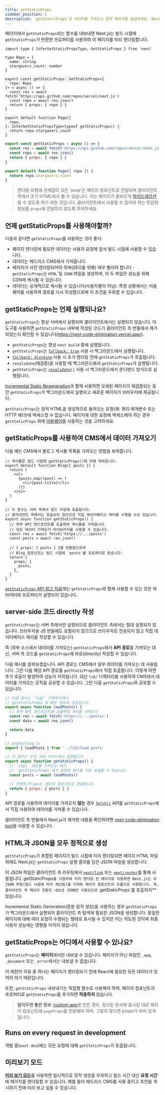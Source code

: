 ```yaml
---
title: getStaticProps
sidebar_position: 1
description: `getStaticProps`로 데이터를 가져오고 정적 페이지를 생성하세요. Next.js에서 데이터 불러오기를 위한 이 API에 대해 자세히 알아보세요.
---
```


페이지에서 `getStaticProps`라는 함수를 내보내면 Next.js는 빌드 시점에 `getStaticProps`가 반환한 프로퍼티를 사용하여 이 페이지를 미리 렌더링합니다.

```tsx filename="pages/index.tsx" switcher
import type { InferGetStaticPropsType, GetStaticProps } from 'next'

type Repo = {
  name: string
  stargazers_count: number
}

export const getStaticProps: GetStaticProps<{
  repo: Repo
}> = async () => {
  const res = await fetch('https://api.github.com/repos/vercel/next.js')
  const repo = await res.json()
  return { props: { repo } }
}

export default function Page({
  repo,
}: InferGetStaticPropsType<typeof getStaticProps>) {
  return repo.stargazers_count
}
```

```jsx filename="pages/index.js" switcher
export const getStaticProps = async () => {
  const res = await fetch('https://api.github.com/repos/vercel/next.js')
  const repo = await res.json()
  return { props: { repo } }
}

export default function Page({ repo }) {
  return repo.stargazers_count
}
```

> 렌더링 유형에 관계없이 모든 'prop'은 페이지 컴포넌트로 전달되며 클라이언트 측에서 초기 HTML에서 볼 수 있습니다. 이는 페이지가 올바르게 [하이드레이션](https://react.dev/reference/react-dom/hydrate)될 수 있도록 하기 위한 것입니다. 클라이언트에서 사용할 수 없어야 하는 민감한 정보를 `props`에 전달하지 않도록 주의하세요.

## 언제 getStaticProps를 사용해야할까?

다음과 같다면 `getStaticProps`를 사용하는 것이 좋다:

- 페이지 렌더링에 필요한 데이터는 사용자 요청에 앞서 빌드 시점에 사용할 수 있습니다.
- 데이터는 헤드리스 CMS에서 가져옵니다.
- 페이지가 사전 렌더링되어야 하며(SEO를 위해) 매우 빨라야 합니다 - `getStaticProps`는 `HTML` 및 `JSON` 파일을 생성하며, 이 두 파일은 성능을 위해 CDN에 캐시될 수 있습니다.
- 데이터는 공개적으로 캐시될 수 있습니다(사용자별이 아님). 특정 상황에서는 미들웨어를 사용하여 경로를 다시 작성함으로써 이 조건을 우회할 수 있습니다.

## getStaticProps는 언제 실행되나요?

`getStaticProps`는 항상 서버에서 실행되며 클라이언트에서는 실행되지 않습니다. 이 도구를 사용하면 `getStaticProps` 내부에 작성된 코드가 클라이언트 측 번들에서 제거되었는지 확인할 수 있습니다(https://next-code-elimination.vercel.app/).

- `getStaticProps`는 항상 `next build` 중에 실행됩니다.
- `getStaticProps`는 [`fallback: true`](https://nextjs.org/docs/pages/api-reference/functions/get-static-paths#fallback-true) 사용 시 백그라운드에서 실행됩니다.
- [`fallback: blocking`](https://nextjs.org/docs/pages/api-reference/functions/get-static-paths#fallback-blocking) 사용 시 초기 렌더링 전에 `getStaticProps`가 호출됩니다.
- `revalidate`(재검증)을 사용할 때 백그라운드에서 `getStaticProps`가 실행됩니다.
- `getStaticProps`는 [`revalidate()`](https://nextjs.org/docs/pages/building-your-application/data-fetching/incremental-static-regeneration#on-demand-revalidation) 사용 시 백그라운드에서 온디맨드 방식으로 실행됩니다.

[Incremental Static Regeneration](https://nextjs.org/docs/pages/building-your-application/data-fetching/incremental-static-regeneration)과 함께 사용하면 오래된 페이지가 재검증되는 동안 `getStaticProps`가 백그라운드에서 실행되고 새로운 페이지가 브라우저에 제공됩니다.

`getStaticProps`는 정적 HTML을 생성하므로 들어오는 요청(예: 쿼리 매개변수 또는 HTTP 헤더)에 액세스할 수 없습니다. 페이지에 대한 요청에 액세스해야 하는 경우 `getStaticProps` 외에 [미들웨어](https://nextjs.org/docs/pages/building-your-application/routing/middleware)를 사용하는 것을 고려하세요.

## getStaticProps를 사용하여 CMS에서 데이터 가져오기

다음 예는 CMS에서 블로그 게시물 목록을 가져오는 방법을 보여줍니다.

```tsx filename="pages/blog.tsx" switcher
// 게시물은 빌드 시점에 getStaticProps()에 의해 채워집니다.
export default function Blog({ posts }) {
  return (
    <ul>
      {posts.map((post) => (
        <li>{post.title}</li>
      ))}
    </ul>
  )
}

// 이 함수는 서버 측에서 빌드 타임에 호출됩니다.
// 클라이언트 측에서는 호출되지 않으므로 직접 데이터베이스 쿼리를 수행할 수도 있습니다.
export async function getStaticProps() {
  // 외부 API 엔드포인트를 호출하여 게시물을 가져옵니다.
  // 모든 데이터 가져오기 라이브러리를 사용할 수 있습니다.
  const res = await fetch('https://.../posts')
  const posts = await res.json()

  // { props: { posts } }를 반환함으로써
  // Blog 컴포넌트는 빌드 시점에 'posts'를 프로퍼티로 받습니다.
  return {
    props: {
      posts,
    },
  }
}
```


[`getStaticProps` API 참고 자료](https://nextjs.org/docs/pages/api-reference/functions/get-static-props)에는 `getStaticProps`와 함께 사용할 수 있는 모든 파라미터와 프로퍼티가 설명되어 있습니다.

## server-side 코드 directly 작성

`getStaticProps`는 서버 측에서만 실행되므로 클라이언트 측에서는 절대 실행되지 않습니다. 브라우저용 JS 번들에도 포함되지 않으므로 브라우저로 전송되지 않고 직접 데이터베이스 쿼리를 작성할 수 있습니다.

즉 (외부 소스에서 데이터를 가져오는) `getStaticProps`에서 **API 경로**를 가져오는 대신, 서버 측 코드를 `getStaticProps`에 바로(directly) 작성할 수 있습니다.

다음 예시를 살펴보겠습니다. API 경로는 CMS에서 일부 데이터를 가져오는 데 사용됩니다. 그런 다음 해당 API 경로를 `getStaticProps`에서 직접 호출합니다. 이렇게 하면 추가 호출이 발생하여 성능이 저하됩니다. 대신 `lib/` 디렉터리를 사용하여 CMS에서 데이터를 가져오는 로직을 공유할 수 있습니다. 그런 다음 `getStaticProps`와 공유할 수 있습니다.

```js filename="lib/load-posts.js"
// 다음 함수는 `lib/` 디렉토리에서
// getStaticProps 및 API 경로와 공유됩니다.
export async function loadPosts() {
  // 외부 API 엔드포인트를 호출하여 게시물 가져오기
  const res = await fetch('https://.../posts/')
  const data = await res.json()

  return data
}
```

```jsx filename="pages/blog.js"
// pages/blog.js
import { loadPosts } from '../lib/load-posts'

// 이 함수는 오직 서버 사이드에서 실행됩니다
export async function getStaticProps() {
  // `/api` 경로를 가져오는 대신
  // `getStaticProps`에서 동일한 함수를 직접 호출할 수 있습니다.
  const posts = await loadPosts()

  // 반환된 Props는 페이지 컴포넌트로 전달됩니다.
  return { props: { posts } }
}
```

API 경로를 사용하여 데이터를 가져오지 **않는** 경우 [`fetch()`](https://developer.mozilla.org/en-US/docs/Web/API/Fetch_API) API를 `getStaticProps`에서 직접 사용하여 데이터를 가져올 수 있습니다.

클라이언트 측 번들에서 Next.js가 제거한 내용을 확인하려면 [next-code-elimination tool](https://next-code-elimination.vercel.app/)을 사용할 수 있습니다.

## HTML과 JSON을 모두 정적으로 생성

`getStaticProps`가 포함된 페이지가 빌드 시점에 미리 렌더링되면 페이지 HTML 파일 외에도 Next.js는 `getStaticProps` 실행 결과를 담은 JSON 파일을 생성합니다.

이 JSON 파일은 클라이언트 측 라우팅에서 [`next/link`](https://nextjs.org/docs/pages/api-reference/components/link) 또는 [`next/router`](https://nextjs.org/docs/pages/api-reference/functions/use-router)를 통해 사용됩니다. getStaticProps`를 사용하여 미리 렌더링 된 페이지로 이동하면 Next.js는 이 JSON 파일(빌드 시점에 미리 계산됨)을 가져와 페이지 컴포넌트의 프롭으로 사용합니다. 즉, 클라이언트 측 페이지 전환은 내보낸 JSON만 사용되므로 `getStaticProps`를 호출하지** 않습니다.

Incremental Static Generation(증분 정적 생성)을 사용하는 경우 `getStaticProps`가 백그라운드에서 실행되어 클라이언트 측 탐색에 필요한 JSON을 생성합니다. 동일한 페이지에 대해 여러 요청이 수행되는 형태로 표시될 수 있지만 이는 의도된 것이며 최종 사용자 성능에는 영향을 미치지 않습니다.

## getStaticProps는 어디에서 사용할 수 있나요?

`getStaticProps`는 **페이지**에서만 내보낼 수 있습니다. 페이지가 아닌 파일인 `_app`, `_document` 또는 `_error`에서는 내보낼 수 없습니다.

이 제한의 이유 중 하나는 페이지가 렌더링되기 전에 React에 필요한 모든 데이터가 있어야 하기 때문입니다.

또한, `getStaticProps` 내보내기는 독립형 함수로 사용해야 하며, 페이지 컴포넌트의 프로퍼티로 `getStaticProps`를 추가하면 **작동하지** 않습니다.

> **알아두면 좋은 정보**: [custom app](https://nextjs.org/docs/pages/building-your-app/routing/custom-app)을 만든 경우, 링크된 문서에 표시된 대로 페이지 컴포넌트에 `pageProps`를 전달해야 하며, 그렇지 않으면 props가 비어 있게 됩니다.

## Runs on every request in development

개발 중(`next dev`)에는 모든 요청에 대해 `getStaticProps`가 호출됩니다.

## 미리보기 모드

[**미리 보기 모드**](https://nextjs.org/docs/pages/building-your-application/configuring/preview-mode)를 사용하면 일시적으로 정적 생성을 우회하고 빌드 시간 대신 **요청 시간**에 페이지를 렌더링할 수 있습니다. 예를 들어 헤드리스 CMS를 사용 중이고 초안을 게시하기 전에 미리 보고 싶을 수 있습니다.
